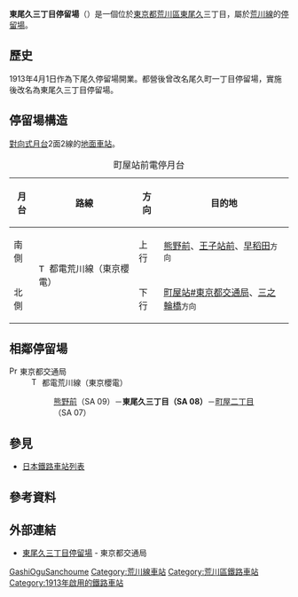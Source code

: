 {{NoteTA|1 = zh:東尾久三丁目站; zh-cn:东尾久三丁目站; zh-tw:東尾久三丁目車站; zh-hk:東尾久三丁目站; }}
{{日本車站資訊
|公司色       = #009f40
|文字色     = 
|站名       = 東尾久三丁目停留場
|圖片       = Toden-higashiogu-3chome-platform.jpg
|pxl        = 
|圖片說明   = 
|日文原名   = 東尾久三丁目
|平假名   = ひがしおぐさんちょうめ
|羅馬拼音   = Higashi-ogu-sanchōme
|副站名    = 
|電報略號   = 
|所在地     = {{JPN}}[[東京都|東京都]][[荒川區|荒川區]][[東尾久|東尾久]]三丁目
|車站構造     = [[地面車站|地面車站]]
|月台配置     = 2面2線
|啟用年月日 = 1913年4月1日
|廢站年月日 = 
|乘客人數   = 
|上下車人次   = 
|統計年度   = 
|轉車       = 
|備註       = 
|adjacent = {{Adjacent stations|system=東京都電車|line=SA|left=町屋二丁目|right=熊野前|note-left=SA 07<br />0.3km|note-mid={{車站編號r|SA|08|#ee86a7|4}}<br />距離[[三之輪橋停留場|三之輪橋]]2.5km|note-right=SA 09<br />0.6km}}
}}
'''東尾久三丁目停留場'''（{{jpn|j=東尾久三丁目停留場|hg=ひがしおぐさんちょうめていりゅうじょ|rm=Higashi-ogu-sanchōme teiryūjo|f=y}}）是一個位於[[東京都|東京都]][[荒川區|荒川區]][[東尾久|東尾久]]三丁目，屬於[[荒川線|荒川線]]的[[鐵路車站|停留場]]。
== 歷史 ==
1913年4月1日作為下尾久停留場開業。都營後曾改名尾久町一丁目停留場，實施{{link-ja|住居表示|住居表示}}後改名為東尾久三丁目停留場。
== 停留場構造 ==
[[對向式月台|對向式月台]]2面2線的[[地面車站|地面車站]]。
{| class="wikitable"
|+ 町屋站前電停月台
|-
!月台!!路線!!方向!!目的地
|-
! 南側
| rowspan=2|[[File:Tokyo_Sakura_Tram_symbol.svg|15px]] 都電荒川線（東京櫻電）
| 上行
| [[熊野前站#都電荒川線|熊野前]]、[[王子站#東京都交通局|王子站前]]、[[早稻田停留場|早稻田]]<small>方向</small>
|-
! 北側
| 下行 
| [[町屋站#東京都交通局|町屋站#東京都交通局]]、[[三之輪橋停留場|三之輪橋]]<small>方向</small>
|}
== 相鄰停留場 ==
; [[File:PrefSymbol-Tokyo.svg|15px]] 東京都交通局
: [[File:Tokyo_Sakura_Tram_symbol.svg|15px]] 都電荒川線（東京櫻電）
:: [[熊野前站|熊野前]]（SA 09）－'''東尾久三丁目（SA 08）'''－[[町屋二丁目停留場|町屋二丁目]]（SA 07）
== 參見 ==
{{Commonscat|Higashi-Ogu-sanchōme Station}}
* [[日本鐵路車站列表|日本鐵路車站列表]]
== 參考資料 ==
{{Reflist}}
== 外部連結 ==
*[https://www.kotsu.metro.tokyo.jp/toden/stations/higashi-ogu3-chome/ 東尾久三丁目停留場] {{Wayback|url=https://www.kotsu.metro.tokyo.jp/toden/stations/higashi-ogu3-chome/ |date=20180216205319 }} - 東京都交通局
{{都電荒川線}}
{{DEFAULTSORT:Higashi-Ogu-Sanchome}}
[[Category:日本鐵路車站_Hi|GashiOguSanchoume]]
[[Category:荒川線車站|Category:荒川線車站]]
[[Category:荒川區鐵路車站|Category:荒川區鐵路車站]]
[[Category:1913年啟用的鐵路車站|Category:1913年啟用的鐵路車站]]